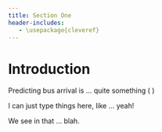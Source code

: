 ```yaml
---
title: Section One
header-includes:
   - \usepackage{cleveref}
---
```


# Introduction

```{=latex}
\begin{equation}
\label{eq:no}
y = 2x
\end{equation}
```

Predicting bus arrival is ... quite something \( \cite{Elliott_2020} \)

I can just type things here, like ... yeah!
```{=latex}
\begin{equation}
\label{eq:hello}
x = \int 2x\; \mathrm{d}x
\end{equation}
```

We see in `\cref{eq:hello}`{=latex} that ... blah.